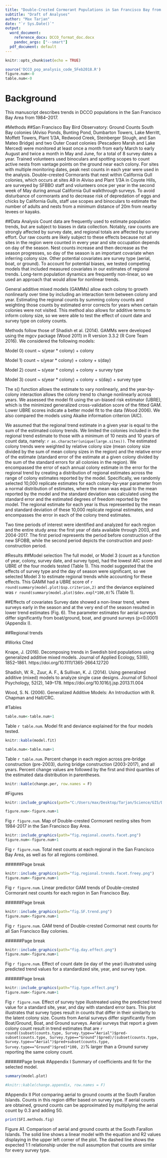 ```yaml
---
title: "Double-Crested Cormorant Populations in San Francisco Bay from 1984--2017"
subtitle: "Draft of Analyses"
author: "Max Tarjan"
date: "`r Sys.Date()`"
output:
  word_document:
    reference_docx: DCCO_format_doc.docx
    pandoc_args: ["--smart"]
  pdf_document: default
---
```


```r
knitr::opts_chunk$set(echo = TRUE)
```

```r
source('DCCO_pop_analysis_code_5Feb2018.R')
figure.num<-0
table.num<-0
```


# Background
This manuscript describes trends in DCCO populations in the San Francisco Bay Area from 1984--2017.

#Methods
##San Francisco Bay Bird Observatory: Ground Counts
South Bay colonies (Alviso Ponds, Bunting Pond, Dumbarton Towers, Lake Merritt, Moffett Towers, Plant 1/3A, Redwood Creek, Steinberger Slough, and San Mateo Bridge) and two Outer Coast colonies (Pescadero Marsh and Lake Merced) were monitored at least once a month from early March to early August and twice a month in May and June, for a total of 8 survey dates a year. Trained volunteers used binoculars and spotting scopes to count active nests from vantage points on the ground near each colony. For sites with multiple monitoring dates, peak nest counts in each year were used in the analysis. Double-crested Cormorants that nest within California Gull colonies, which occurs at sites A9 in Alviso and Plant 1/3A in Coyote Hills, are surveyed by SFBBO staff and volunteers once per year in the second week of May during annual California Gull walkthrough surveys. To avoid disturbance of cormorants and to decrease risk of depredation of eggs and chicks by California Gulls, staff use scopes and binoculars to estimate the number of adults and nests from a minimum distance of 20m from nearby levees or kayaks.

##Data Analysis
Count data are frequently used to estimate population trends, but are subject to biases in data collection. Notably, raw counts are strongly affected by survey date, and regional totals are affected by survey effort. Our raw counts are likely subject to these effects because not all sites in the region were counted in every year and site occupation depends on day of the season. Nest counts increase and then decrease as the season progresses, so day of the season is an important covariate when inferring colony size. Other potential covariates are survey type (aerial, boat, or ground). To account for potential biases, we tested competing models that included measured covariates in our estimates of regional trends. Long-term population dynamics are frequently non-linear, so we used an approach that would allow for nonlinear trends.

General additive mixed models (GAMMs) allow each colony to growth nonlinearly over time by including an interaction term between colony and year. Estimating the regional counts by summing colony counts and weighting those counts by estimated error corrects for years when certain colonies were not visited. This method also allows for additive terms to inform colony size, so we were able to test the effect of count date and survey type on colony counts.

Methods follow those of Shadish et al. (2014). GAMMs were developed using the mgcv package (Wood 2011) in R version 3.3.2 (R Core Team 2016). We considered the following models:

Model 0) count ~ s(year * colony) + colony

Model 1) count ~ s(year * colony) + colony + s(day)

Model 2) count ~ s(year * colony) + colony + survey type

Model 3) count ~ s(year * colony) + colony + s(day) + survey type

The s() function allows the estimate to vary nonlinearly, and the year-by-colony interaction allows the colony trend to change nonlinearly across years. We assessed the model fit using the un-biased risk estimator (UBRE), which is the minimized generalized cross-validation score of the fitted GAM. Lower UBRE scores indicate a better model fit to the data (Wood 2006). We also compared the models using Akaike information criterion (AIC).

We assumed that the regional trend estimate in a given year is equal to the sum of the estimated colony trends. We limited the colonies included in the regional trend estimate to those with a minimum of 10 nests and 10 years of count data, namely: `r as.character(unique(large.sites))`. The estimated colony trends were weighted by relative colony size (mean colony size divided by the sum of mean colony sizes in the region) and the relative error of the estimate (standard error of the estimate at a given colony divided by the sum of the standard errors for all colonies in the region). We encompassed the error of each annual colony estimate in the error for the regional trend by creating a distribution of regional estimates across the range of colony estimates reported by the model. Specifically, we randomly selected 10,000 replicate estimates for each colony-by-year parameter from a normal distribution of estimates, where the mean was equal to the mean reported by the model and the standard deviation was calculated using the standard error and the estimated degrees of freedom reported by the model. The regional estimate for each year is thus represented by the mean and standard deviation of these 10,000 replicate regional estimates, and encompasses the error in each of the colony trend estimates.

Two time periods of interest were identified and analyzed for each region and the entire study area: the first year of data available through 2003, and 2004-2017. The first period represents the period before construction of the new SFOBB, while the second period depicts the construction and post-construction period.

#Results
##Model selection
The full model, or Model 3 (count as a function of year, colony, survey date, and survey type), had the lowest AIC score and UBRE of the four models tested (Table 1). This model suggested that the effects of survey type and the day of season were significant, so we selected Model 3 to estimate regional trends while accounting for these effects. This GAMM had a UBRE score of `r round(summary(model.plot)$sp.criterion,2)` and the deviance explained was `r round(summary(model.plot)$dev.expl*100,0)`% (Table 1). 

##Effects of covariates
Survey date showed a non-linear trend, where surveys early in the season and at the very end of the season resulted in lower trend estimates (Fig. 6). The parameter estimates for aerial surveys differ significantly from boat/ground, boat, and ground surveys (p<0.0001) (Appendix I).

##Regional trends
<!-- ###Bridges Region
Since 1992, DCCO colonies in the Bridges Region showed an overall increasing trend through 1999. Trend estimates remained high until a sharp decline, which began in 2003 and took off in 2004 until a regional low in 2010. The regional trend then increased until 2014 and fell again through 2017.

###North Bay
The North Bay region DCCO populations show an increase in trend from 1989 until 2008, and then decrease until 2017. The North Bay region has more colonies than other regions considered and shows significant variability in trend estimates across colonies, with some growing and some declining in the same years. This led to large error estimates in the regional trend.

###Outer Coast
DCCO colonies of the Outer Coast region show an increasing trend from the first count in 1997 to 2006, at which point the trend plateaus with only a slight increase from 2008 to 2013.

###South Bay
DCCO colonies in the South Bay region increased from the first count in 1988 to 2006, following which there was a slight dip in the trend in 2009/2010, and little notable increase through 2017.

###South Farallon Islands
The South Farallon Islands region, which is composed of only one colony, showed growth from 1987 to 2004, with faster rates from 1987-1991 and 1997-2003. The regional trend then decreased across the entire period from 2004-2017, with the lowest count of the study period recorded in 2015. -->

#Works Cited

Knape, J. (2016). Decomposing trends in Swedish bird populations using generalized additive mixed models. Journal of Applied Ecology, 53(6), 1852–1861. https://doi.org/10.1111/1365-2664.12720

Shadish, W. R., Zuur, A. F., & Sullivan, K. J. (2014). Using generalized additive (mixed) models to analyze single case designs. Journal of School Psychology, 52(2), 149–178. https://doi.org/10.1016/j.jsp.2013.11.004

Wood, S. N. (2006). Generalized Additive Models: An Introduction with R. Chapman and Hall/CRC.

#Tables
<!--
```r
#table.num<-table.num+1
```
Table `r table.num`. Site descriptions, including region, coordinates, and number of years with nest counts.
```r
#knitr::kable(ms.table1)
```
-->

```r
table.num<-table.num+1
```
Table `r table.num`. Model fit and deviance explained for the four models tested.
```r
knitr::kable(model.fit)
```

```r
table.num<-table.num+1
```
Table `r table.num`. Percent change in each region across pre-bridge construction (pre-2003), during bridge construction (2003-2017), and all years. Percent change values are followed by the first and third quartiles of the estimated data distribution in parentheses.
```r
knitr::kable(change.per, row.names = F)
```

#Figures
```r
knitr::include_graphics(path="C:/Users/max/Desktop/Tarjan/Science/GIS/DCCO_GIS/DCCO_sites_map_15May2018.png")

figure.num<-figure.num+1
```
Fig `r figure.num`. Map of Double-crested Cormorant nesting sites from 1984-2017 in the San Francisco Bay Area.


```r
knitr::include_graphics(path="fig.regional.counts.facet.png")
figure.num<-figure.num+1
```
Fig `r figure.num`. Total nest counts at each regional in the San Francisco Bay Area, as well as for all regions combined.

######Page break
```r
knitr::include_graphics(path="fig.regional.trends.facet.freey.png")
figure.num<-figure.num+1
```
Fig `r figure.num`. Linear predictor GAM trends of Double-crested Cormorant nest counts for each region in San Francisco Bay.

######Page break
```r
knitr::include_graphics(path="fig.SF.trend.png")
figure.num<-figure.num+1
```
Fig `r figure.num`. GAM trend of Double-crested Cormornat nest counts for all San Francisco Bay colonies.

######Page break
```r
knitr::include_graphics(path="fig.day.effect.png")
figure.num<-figure.num+1
```
Fig `r figure.num`. Effect of count date (ie day of the year) illustrated using predicted trend values for a standardized site, year, and survey type. 

<!-- this notation makes text into a comment -->
######Page break
```r
knitr::include_graphics(path="fig.type.effect.png")
figure.num<-figure.num+1
```
Fig `r figure.num`. Effect of survey type illustreated using the predicted trend value for a standard site, year, and day with standard error bars. This plot illustrates that survey types result in counts that differ in their similarity to the latent colony size. Counts from Aerial surveys differ significantly from Boat/Ground, Boat, and Ground surveys.  Aerial surveys that report a given colony count result in trend estimates that are `r round((subset(counts.type, Survey.type=="Aerial")$pred-subset(counts.type, Survey.type=="Ground")$pred)/(subset(counts.type, Survey.type=="Aerial")$pred+subset(counts.type, Survey.type=="Ground")$pred)*100, 2)`% larger than a Ground survey reporting the same colony count.

######Page break
#Appendix I
Summary of coefficients and fit for the selected model.
```r
summary(model.plot)
```

<!-- #Appendix II
Table of annual percent change in model trend estimates for each region. -->
```r
#knitr::kable(change.appendix, row.names = F)
```

#Appendix II
Plot comparing aerial to ground counts at the South Farallon Islands. Counts in this region differ based on survey type. If aerial counts are obtained, ground counts can be approximated by multiplying the aerial count by 0.3 and adding 50.
```r
print(SFI.methods.fig)
```
Figure A1. Comparison of aerial and ground counts at the South Farallon Islands. The solid line shows a linear model with the equation and R2 values displaying in the upper left corner of the plot. The dashed line shows the expected 1:1 relationship under the null assumption that counts are similar for every survey type.